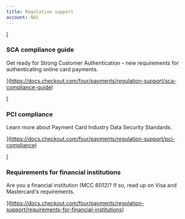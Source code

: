 ```yaml
---
title: Regulation support
account: NAS
---
```


[

### SCA compliance guide

Get ready for Strong Customer Authentication – new requirements for authenticating online card payments.



](https://docs.checkout.com/four/payments/regulation-support/sca-compliance-guide)

[

### PCI compliance

Learn more about Payment Card Industry Data Security Standards.



](https://docs.checkout.com/four/payments/regulation-support/pci-compliance)

[

### Requirements for financial institutions

Are you a financial institution (MCC 6012)? If so, read up on Visa and Mastercard's requirements.



](https://docs.checkout.com/four/payments/regulation-support/requirements-for-financial-institutions)
